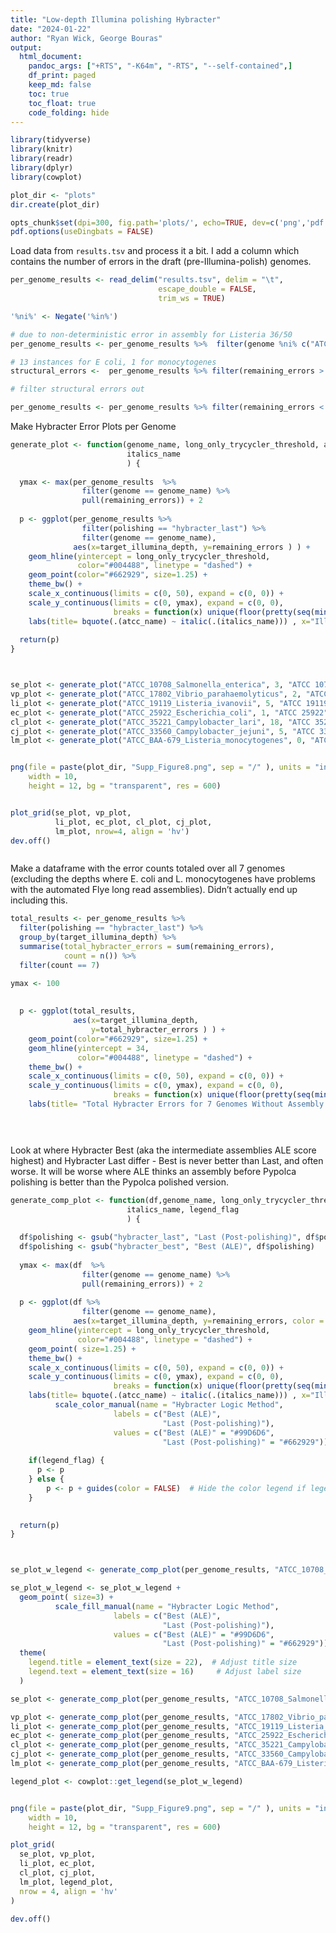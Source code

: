 ```yaml
---
title: "Low-depth Illumina polishing Hybracter"
date: "2024-01-22"
author: "Ryan Wick, George Bouras"
output:
  html_document:
    pandoc_args: ["+RTS", "-K64m", "-RTS", "--self-contained",]
    df_print: paged
    keep_md: false
    toc: true
    toc_float: true
    code_folding: hide
---
```

```r
library(tidyverse)
library(knitr)
library(readr)
library(dplyr)
library(cowplot)

plot_dir <- "plots"
dir.create(plot_dir)

opts_chunk$set(dpi=300, fig.path='plots/', echo=TRUE, dev=c('png','pdf'), warning=FALSE, message=FALSE)
pdf.options(useDingbats = FALSE)
```


Load data from `results.tsv` and process it a bit. I add a column which contains the number of errors in the draft (pre-Illumina-polish) genomes.

```r
per_genome_results <- read_delim("results.tsv", delim = "\t", 
                                 escape_double = FALSE, 
                                 trim_ws = TRUE)

'%ni%' <- Negate('%in%')

# due to non-deterministic error in assembly for Listeria 36/50
per_genome_results <- per_genome_results %>%  filter(genome %ni% c("ATCC_35897_Listeria_welshimeri"))

# 13 instances for E coli, 1 for monocytogenes
structural_errors <-  per_genome_results %>% filter(remaining_errors > 50 )

# filter structural errors out

per_genome_results <- per_genome_results %>% filter(remaining_errors < 50 )

```

Make Hybracter Error Plots per Genome

```r



generate_plot <- function(genome_name, long_only_trycycler_threshold, atcc_name,
                          italics_name
                          ) {
  
  ymax <- max(per_genome_results  %>% 
                filter(genome == genome_name) %>%  
                pull(remaining_errors)) + 2
  
  p <- ggplot(per_genome_results %>% 
                filter(polishing == "hybracter_last") %>% 
                filter(genome == genome_name), 
              aes(x=target_illumina_depth, y=remaining_errors ) ) +
    geom_hline(yintercept = long_only_trycycler_threshold, 
               color="#004488", linetype = "dashed") +
    geom_point(color="#662929", size=1.25) + 
    theme_bw() +
    scale_x_continuous(limits = c(0, 50), expand = c(0, 0)) +
    scale_y_continuous(limits = c(0, ymax), expand = c(0, 0),
                       breaks = function(x) unique(floor(pretty(seq(min(x), (max(x) + 1) * 1.1))))) +
    labs(title= bquote(.(atcc_name) ~ italic(.(italics_name))) , x="Illumina depth", y="Errors")
  
  return(p)
}




```

```r

se_plot <- generate_plot("ATCC_10708_Salmonella_enterica", 3, "ATCC 10708", "Salmonella enterica")
vp_plot <- generate_plot("ATCC_17802_Vibrio_parahaemolyticus", 2, "ATCC 17802", "Vibrio parahaemolyticus")
li_plot <- generate_plot("ATCC_19119_Listeria_ivanovii", 5, "ATCC 19119", "Listeria ivanovii")
ec_plot <- generate_plot("ATCC_25922_Escherichia_coli", 1, "ATCC 25922", "Escherichia coli")
cl_plot <- generate_plot("ATCC_35221_Campylobacter_lari", 18, "ATCC 35221", "Campylobacter lari")
cj_plot <- generate_plot("ATCC_33560_Campylobacter_jejuni", 5, "ATCC 33560", "Campylobacter jejuni")
lm_plot <- generate_plot("ATCC_BAA-679_Listeria_monocytogenes", 0, "ATCC BAA-679", "Listeria monocytogenes")


png(file = paste(plot_dir, "Supp_Figure8.png", sep = "/" ), units = "in",
    width = 10,
    height = 12, bg = "transparent", res = 600)


plot_grid(se_plot, vp_plot, 
          li_plot, ec_plot, cl_plot, cj_plot, 
          lm_plot, nrow=4, align = 'hv')
dev.off()



```


Make a dataframe with the error counts totaled over all 7 genomes (excluding the depths where E. coli and L. monocytogenes have problems with the automated Flye long read assemblies). Didn't actually end up including this.

```r
total_results <- per_genome_results %>%
  filter(polishing == "hybracter_last") %>% 
  group_by(target_illumina_depth) %>%
  summarise(total_hybracter_errors = sum(remaining_errors),
            count = n()) %>% 
  filter(count == 7)

ymax <- 100
  
  
  p <- ggplot(total_results, 
              aes(x=target_illumina_depth, 
                  y=total_hybracter_errors ) ) +
    geom_point(color="#662929", size=1.25) + 
    geom_hline(yintercept = 34, 
               color="#004488", linetype = "dashed") +
    theme_bw() +
    scale_x_continuous(limits = c(0, 50), expand = c(0, 0)) +
    scale_y_continuous(limits = c(0, ymax), expand = c(0, 0),
                       breaks = function(x) unique(floor(pretty(seq(min(x), (max(x) + 1) * 1.1))))) +
    labs(title= "Total Hybracter Errors for 7 Genomes Without Assembly Heterogeneity", x="Illumina depth", y="Errors")


  
```

Look at where Hybracter Best (aka the intermediate assemblies ALE score highest) and Hybracter Last differ - Best is never better than Last, and often worse. It will be worse where ALE thinks an assembly before Pypolca polishing is better than the Pypolca polished version. 


```r


generate_comp_plot <- function(df,genome_name, long_only_trycycler_threshold, atcc_name,
                          italics_name, legend_flag
                          ) {
  
  df$polishing <- gsub("hybracter_last", "Last (Post-polishing)", df$polishing)
  df$polishing <- gsub("hybracter_best", "Best (ALE)", df$polishing)
  
  ymax <- max(df  %>% 
                filter(genome == genome_name) %>%  
                pull(remaining_errors)) + 2
  
  p <- ggplot(df %>% 
                filter(genome == genome_name), 
              aes(x=target_illumina_depth, y=remaining_errors, color = polishing ) ) +
    geom_hline(yintercept = long_only_trycycler_threshold, 
               color="#004488", linetype = "dashed") +
    geom_point( size=1.25) + 
    theme_bw() +
    scale_x_continuous(limits = c(0, 50), expand = c(0, 0)) +
    scale_y_continuous(limits = c(0, ymax), expand = c(0, 0),
                       breaks = function(x) unique(floor(pretty(seq(min(x), (max(x) + 1) * 1.1))))) +
    labs(title= bquote(.(atcc_name) ~ italic(.(italics_name))) , x="Illumina depth", y="Errors") + 
          scale_color_manual(name = "Hybracter Logic Method",
                       labels = c("Best (ALE)", 
                                  "Last (Post-polishing)"),
                       values = c("Best (ALE)" = "#99D6D6", 
                                  "Last (Post-polishing)" = "#662929"))  # Adjust colors as needed
  
    if(legend_flag) {
      p <- p
    } else {
        p <- p + guides(color = FALSE)  # Hide the color legend if legend_flag is FALSE
    }

  
  return(p)
}




```

```r

se_plot_w_legend <- generate_comp_plot(per_genome_results, "ATCC_10708_Salmonella_enterica", 3, "ATCC 10708", "Salmonella enterica", TRUE) 

se_plot_w_legend <- se_plot_w_legend + 
  geom_point( size=3) +
          scale_fill_manual(name = "Hybracter Logic Method",
                       labels = c("Best (ALE)", 
                                  "Last (Post-polishing)"),
                       values = c("Best (ALE)" = "#99D6D6", 
                                  "Last (Post-polishing)" = "#662929"))+
  theme(
    legend.title = element_text(size = 22),  # Adjust title size
    legend.text = element_text(size = 16)     # Adjust label size
  ) 

se_plot <- generate_comp_plot(per_genome_results, "ATCC_10708_Salmonella_enterica", 3, "ATCC 10708", "Salmonella enterica", FALSE)

vp_plot <- generate_comp_plot(per_genome_results, "ATCC_17802_Vibrio_parahaemolyticus", 2, "ATCC 17802", "Vibrio parahaemolyticus", FALSE)
li_plot <- generate_comp_plot(per_genome_results, "ATCC_19119_Listeria_ivanovii", 5, "ATCC 19119", "Listeria ivanovii", FALSE)
ec_plot <- generate_comp_plot(per_genome_results, "ATCC_25922_Escherichia_coli", 1, "ATCC 25922", "Escherichia coli", FALSE)
cl_plot <- generate_comp_plot(per_genome_results, "ATCC_35221_Campylobacter_lari", 18, "ATCC 35221", "Campylobacter lari", FALSE)
cj_plot <- generate_comp_plot(per_genome_results, "ATCC_33560_Campylobacter_jejuni", 5, "ATCC 33560", "Campylobacter jejuni", FALSE)
lm_plot <- generate_comp_plot(per_genome_results, "ATCC_BAA-679_Listeria_monocytogenes", 0, "ATCC BAA-679", "Listeria monocytogenes", FALSE)

legend_plot <- cowplot::get_legend(se_plot_w_legend)


png(file = paste(plot_dir, "Supp_Figure9.png", sep = "/" ), units = "in",
    width = 10,
    height = 12, bg = "transparent", res = 600)

plot_grid(
  se_plot, vp_plot, 
  li_plot, ec_plot, 
  cl_plot, cj_plot, 
  lm_plot, legend_plot, 
  nrow = 4, align = 'hv'
)

dev.off()



```

